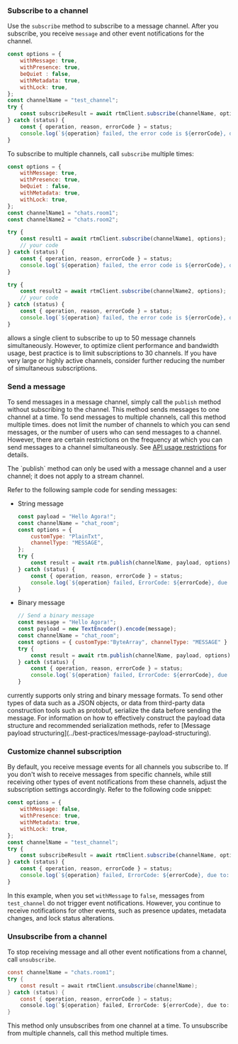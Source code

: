 <PlatformWrapper platform="web">

### Subscribe to a channel

Use the `subscribe` method to subscribe to a message channel. After you subscribe, you receive `message` and other event notifications for the channel.

```javascript
const options = {
    withMessage: true,
    withPresence: true,
    beQuiet : false,
    withMetadata: true,
    withLock: true,
};
const channelName = "test_channel";
try {
    const subscribeResult = await rtmClient.subscribe(channelName, options);
} catch (status) {
    const { operation, reason, errorCode } = status;
    console.log(`${operation} failed, the error code is ${errorCode}, due to: ${reason}.`);
}
```

To subscribe to multiple channels, call `subscribe` multiple times:

```javascript
const options = {
    withMessage: true,
    withPresence: true,
    beQuiet : false,
    withMetadata: true,
    withLock: true,
};
const channelName1 = "chats.room1";
const channelName2 = "chats.room2";

try {
    const result1 = await rtmClient.subscribe(channelName1, options);
    // your code
} catch (status) {
    const { operation, reason, errorCode } = status;
    console.log(`${operation} failed, the error code is ${errorCode}, due to: ${reason}.`);
}

try {
    const result2 = await rtmClient.subscribe(channelName2, options);
    // your code
} catch (status) {
    const { operation, reason, errorCode } = status;
    console.log(`${operation} failed, the error code is ${errorCode}, due to: ${reason}.`);
}

```

<Admonition type="info">
<Vg k="SIG" /> allows a single client to subscribe to up to 50 message channels simultaneously. However, to optimize client performance and bandwidth usage, best practice is to limit subscriptions to 30 channels. If you have very large or highly active channels, consider further reducing the number of simultaneous subscriptions.
</Admonition>

### Send a message

To send messages in a message channel, simply call the `publish` method without subscribing to the channel. This method sends messages to one channel at a time. To send messages to multiple channels, call this method multiple times. <Vg k="MESS_SDK" /> does not limit the number of channels to which you can send messages, or the number of users who can send messages to a channel. However, there are certain restrictions on the frequency at which you can send messages to a channel simultaneously. See [API usage restrictions](../reference/limitations) for details.

<Admonition type="info" title="Info">
The `publish` method can only be used with a message channel and a user channel; it does not apply to a stream channel.
</Admonition>

Refer to the following sample code for sending messages:

* String message

    ```javascript
    const payload = "Hello Agora!";
    const channelName = "chat_room";
    const options = {
        customType: "PlainTxt",
        channelType: "MESSAGE",
    };
    try {
        const result = await rtm.publish(channelName, payload, options);
    } catch (status) {
        const { operation, reason, errorCode } = status;
        console.log(`${operation} failed, ErrorCode: ${errorCode}, due to: ${reason}.`);
    }
    ```

* Binary message

    ```javascript
    // Send a binary message
    const message = "Hello Agora!";
    const payload = new TextEncoder().encode(message);
    const channelName = "chat_room";
    const options = { customType:"ByteArray", channelType: "MESSAGE" }
    try {
        const result = await rtm.publish(channelName, payload, options);
    } catch (status) {
        const { operation, reason, errorCode } = status;
        console.log(`${operation} failed, ErrorCode: ${errorCode}, due to: ${reason}.`);
    }
    ```

<Admonition type="info">
<Vg k="SIG" /> currently supports only string and binary message formats. To send other types of data such as a JSON objects, or data from third-party data construction tools such as protobuf, serialize the data before sending the message. For information on how to effectively construct the payload data structure and recommended serialization methods, refer to [Message payload structuring](../best-practices/message-payload-structuring).
</Admonition>

### Customize channel subscription

By default, you receive message events for all channels you subscribe to. If you don't wish to receive messages from specific channels, while still receiving other types of event notifications from these channels, adjust the subscription settings accordingly. Refer to the following code snippet:

```javascript
const options = {
    withMessage: false,
    withPresence: true,
    withMetadata: true,
    withLock: true,
};
const channelName = "test_channel";
try {
    const subscribeResult = await rtmClient.subscribe(channelName, options);
} catch (status) {
    const { operation, reason, errorCode } = status;
    console.log(`${operation} failed, ErrorCode: ${errorCode}, due to: ${reason}.`);
}
```

In this example, when you set `withMessage` to `false`, messages from `test_channel` do not trigger event notifications. However, you continue to receive notifications for other events, such as presence updates, metadata changes, and lock status alterations.

### Unsubscribe from a channel

To stop receiving message and all other event notifications from a channel, call `unsubscribe`.

```csharp
const channelName = "chats.room1";
try {
    const result = await rtmClient.unsubscribe(channelName);
} catch (status) {
    const { operation, reason, errorCode } = status;
    console.log(`${operation} failed, ErrorCode: ${errorCode}, due to: ${reason}.`);
}
```

This method only unsubscribes from one channel at a time. To unsubscribe from multiple channels, call this method multiple times.

</PlatformWrapper>

